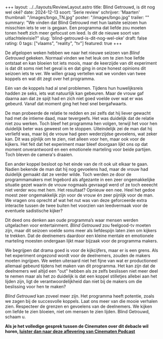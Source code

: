 +++
layout: ../../layouts/ReviewLayout.astro
title: Blind Getrouwd, is dit nog wel oké?
date: 2024-12-13
soort: 'Serie review'
schrijver: 'Maarten'
thumbnail: "/images/bngo_TN.jpg"
poster: "/images/bngo.jpg"
trailer: ""
summary: "We vinden dat Blind Getrouwd met hun laatste seizoen hun misschien iets te ver is gegaan. Een programma dat liefde zou moeten tonen heeft zich meer gefocust om leed. Is dit de nieuwe soort van uitlachtelevisie?"
slug: 'blind-getrouwd-is-dit-nog-wel-oke'
draft: false
rating: 0
tags: ["vlaams", "reality", "tv"]
featured: true
+++

De afgelopen weken hebben we naar het nieuwe seizoen van *Blind Getrouwd* gekeken. Normaal vinden we het leuk om te zien hoe liefde ontstaat en kan bloeien tot iets moois, maar de keerzijde van dit experiment is dat dit soms niet het geval is en dat ging in onze honest opinions dit seizoen iets te ver. We willen graag vertellen wat we vonden van twee koppels en wat dit zegt over het programma.

Eén van de koppels had al snel problemen. Tijdens hun huwelijksreis hadden ze seks, iets wat natuurlijk kan gebeuren. Maar de vrouw gaf daarna aan dat ze spijt had en zich niet goed voelde over wat er was gebeurd. Vanaf dat moment ging het heel snel bergafwaarts.

De man probeerde de relatie te redden en zei zelfs dat hij liever gewacht had met de intieme daad, maar tevergeefs. Het was duidelijk dat de relatie niet zou werken. Toch bleef het programma hen volgen, terwijl het voor hen duidelijk beter was geweest om te stoppen. Uiteindelijk zei de man dat hij verliefd was, maar bij de vrouw had geen wederzijdse gevoelens, wat zeker kan. Dit was pijnlijk om te zien, niet alleen voor hen, maar ook voor de kijkers. Het feit dat het experiment maar bleef doorgaan lijkt ons op dat moment onverantwoord en een emotionele marteling voor beide partijen. Toch bleven de camera's draaien.

Een ander koppel besloot op het einde van de rit ook uit elkaar te gaan. Nadien bekende de man dat hij nog gevoelens had, maar de vrouw had duidelijk gemaakt dat ze verder wilde. Toch werden ze door de programmamakers met Ingebord als afgezante in een zeer ongemakkelijke situatie gezet waarin de vrouw nogmaals gevraagd werd of ze toch eeeecht niet verder wou met hem. Het resultaat? Opnieuw een nee. Heel het gedoe moest zeer ongemakkelijk zijn voor de vrouw én zeer pijnlijk voor de man. We vragen ons oprecht af wat het nut was van deze geforceerde extra interactie tussen de twee buiten het voorzien van leedvermaak voor de eventuele sadistische kijker?

Dit deed ons denken aan oude programma’s waar mensen werden uitgelachen voor entertainment. *Blind Getrouwd* zou feelgood-tv moeten zijn, maar dit seizoen voelde soms meer als liefdespijn laten zien om kijkers te trekken. Dat de deelnemers daardoor een kleine mentale en emotionele marteling moesten ondergaan lijkt maar bijzaak voor de programma makers.

We begrijpen dat drama goed is voor de kijkcijfers, maar er is een grens. Als het experiment ongezond wordt voor de deelnemers, zouden de makers moeten ingrijpen. We weten uiteraard niet het fijne van wat er productioneel allemaal gebeurd tijdens het maken van dit programma. Het kan zijn dat de deelnemers wel altijd een "out" hebben als ze zelfs beslissen niet meer deel te nemen maar als het zo duidelijk is dat een koppel stilletjes allebei aan het lijden zijn, ligt de verantwoordelijkheid dan niet bij de makers om die beslissing voor hen te maken?

*Blind Getrouwd* kan zoveel meer zijn. Het programma heeft potentie, zoals we zagen bij de succesvolle koppels. Laat ons meer van die mooie verhalen zien. Respecteer de grenzen en gevoelens van de deelnemers. We kijken om liefde te zien bloeien, niet om mensen te zien lijden. Blind Getrouwd, schaam u.


**Als je het volledige gesprek tussen de Cinematen over dit debacle wil horen, [luister dan naar deze aflevering van Cinematen Podcast](https://open.spotify.com/episode/0p6eMwOSImLDcGzhgiL3pG?si=N8ZL_MeBQyCQ_cJyt60cCg)**